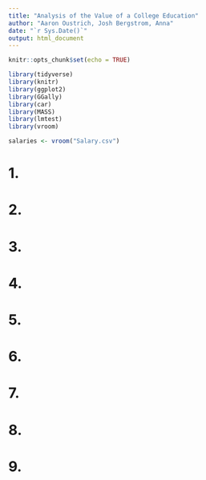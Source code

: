 ```yaml
---
title: "Analysis of the Value of a College Education"
author: "Aaron Oustrich, Josh Bergstrom, Anna"
date: "`r Sys.Date()`"
output: html_document
---
```


```r
knitr::opts_chunk$set(echo = TRUE)

library(tidyverse)
library(knitr)
library(ggplot2)
library(GGally)
library(car)
library(MASS)
library(lmtest)
library(vroom)

salaries <- vroom("Salary.csv")
```
# 1.

# 2.

# 3.

# 4.

# 5.

# 6.

# 7.

# 8.

# 9.
